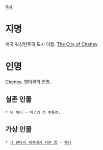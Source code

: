  [[목차]]

= 지명 =

미국 워싱턴주의 도시 이름. [http://www.cityofcheney.org/ The City of Cheney]

= 인명 =

Cheney. 영미권의 인명. 

== 실존 인물 ==
 * 딕 체니 - 미국의 전 부통령.

== 가상 인물 ==
 * [[그 판타지 세계에서 사는 법]] - [[체니(그 판타지 세계에서 사는 법)|체니]]

